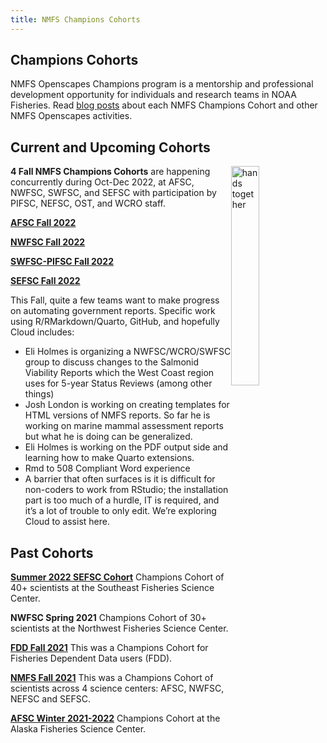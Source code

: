 ```yaml
---
title: NMFS Champions Cohorts
---
```


## Champions Cohorts

NMFS Openscapes Champions program is a mentorship and professional development opportunity for individuals and research teams in NOAA Fisheries. Read [blog posts](https://www.openscapes.org/tags/noaa-fisheries/) about each NMFS Champions Cohort and other NMFS Openscapes activities.


## Current and Upcoming Cohorts

<img src="../images/fall2022openscapes.png" alt="hands together" style="float:right;width:30%;">


**4 Fall NMFS Champions Cohorts** are happening concurrently during Oct-Dec 2022, at AFSC, NWFSC, SWFSC, and SEFSC with participation by PIFSC, NEFSC, OST, and WCRO staff. 

[**AFSC Fall 2022**](https://nmfs-openscapes.github.io/2022-noaa-afsc-fall/)

[**NWFSC Fall 2022**](https://nmfs-openscapes.github.io/2022-noaa-nwfsc-fall/)

[**SWFSC-PIFSC Fall 2022**](https://github.com/nmfs-openscapes/2022-noaa-swfsc-pifsc-fall)

[**SEFSC Fall 2022**](https://nmfs-openscapes.github.io/2022-noaa-sefsc-fall/)

This Fall, quite a few teams want to make progress on automating government reports. Specific work using R/RMarkdown/Quarto, GitHub, and hopefully Cloud includes: 

- Eli Holmes is organizing a NWFSC/WCRO/SWFSC group to discuss changes to the Salmonid Viability Reports which the West Coast region uses for 5-year Status Reviews (among other things)
- Josh London is working on creating templates for HTML versions of NMFS reports. So far he is working on marine mammal assessment reports but what he is doing can be generalized.
- Eli Holmes is working on the PDF output side and learning how to make Quarto extensions.
- Rmd to 508 Compliant Word experience 
- A barrier that often surfaces is it is difficult for non-coders to work from RStudio; the installation part is too much of a hurdle, IT is required, and it's a lot of trouble to only edit. We're exploring Cloud to assist here.

## Past Cohorts

[**Summer 2022 SEFSC Cohort**](SEFSC-sum2022.html) Champions Cohort of 40+ scientists at the Southeast Fisheries Science Center.

**NWFSC Spring 2021** Champions Cohort of 30+ scientists at the Northwest Fisheries Science Center.

**[FDD Fall 2021](https://github.com/Openscapes/2021-fdd)** This was a Champions Cohort for Fisheries Dependent Data users (FDD).

**[NMFS Fall 2021](https://github.com/Openscapes/2021-nmfs)** This was a Champions Cohort of scientists across 4 science centers: AFSC, NWFSC, NEFSC and SEFSC.

**[AFSC Winter 2021-2022](AFSC-win2021.html)** Champions Cohort at the Alaska Fisheries Science Center.



